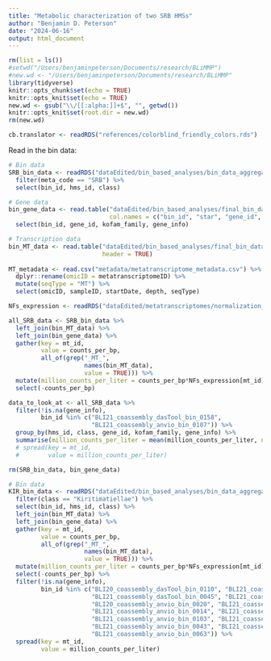 ```yaml
---
title: "Metabolic characterization of two SRB HMSs"
author: "Benjamin D. Peterson"
date: "2024-06-16"
output: html_document
---
```


```r
rm(list = ls())
#setwd("/Users/benjaminpeterson/Documents/research/BLiMMP")
#new.wd <- "/Users/benjaminpeterson/Documents/research/BLiMMP"
library(tidyverse)
knitr::opts_chunk$set(echo = TRUE)
knitr::opts_knit$set(echo = TRUE)
new.wd <- gsub("\\/[[:alpha:]]+$", "", getwd())
knitr::opts_knit$set(root.dir = new.wd)
rm(new.wd)
```



```r
cb.translator <- readRDS("references/colorblind_friendly_colors.rds")
```

Read in the bin data:

```r
# Bin data
SRB_bin_data <- readRDS("dataEdited/bin_based_analyses/bin_data_aggregate_3.rds") %>%
  filter(meta_code == "SRB") %>%
  select(bin_id, hms_id, class)

# Gene data
bin_gene_data <- read.table("dataEdited/bin_based_analyses/final_bin_data/kofam_data.tsv",
                            col.names = c("bin_id", "star", "gene_id", "kofam_family", "score_1", "score_2", "score_3", "gene_info")) %>%
  select(bin_id, gene_id, kofam_family, gene_info)

# Transcription data
bin_MT_data <- read.table("dataEdited/bin_based_analyses/final_bin_data/bin_MT_data.tsv",
                          header = TRUE)
  
MT_metadata <- read.csv("metadata/metatranscriptome_metadata.csv") %>%
  dplyr::rename(omicID = metatranscriptomeID) %>%
  mutate(seqType = "MT") %>%
  select(omicID, sampleID, startDate, depth, seqType)

NFs_expression <- readRDS("dataEdited/metatranscriptomes/normalization_vector.rds")

all_SRB_data <- SRB_bin_data %>%
  left_join(bin_MT_data) %>%
  left_join(bin_gene_data) %>%
  gather(key = mt_id,
         value = counts_per_bp,
         all_of(grep("_MT_",
                     names(bin_MT_data),
                     value = TRUE))) %>%
  mutate(million_counts_per_liter = counts_per_bp*NFs_expression[mt_id]/1000000) %>%
  select(-counts_per_bp)

data_to_look_at <- all_SRB_data %>%
  filter(!is.na(gene_info),
         bin_id %in% c("BLI21_coassembly_dasTool_bin_0158",
                       "BLI21_coassembly_anvio_bin_0107")) %>%
  group_by(hms_id, class, gene_id, kofam_family, gene_info) %>%
  summarise(million_counts_per_liter = mean(million_counts_per_liter, na.rm = TRUE))# %>%
  # spread(key = mt_id,
  #        value = million_counts_per_liter)

rm(SRB_bin_data, bin_gene_data)
```



```r
# Bin data
KIR_bin_data <- readRDS("dataEdited/bin_based_analyses/bin_data_aggregate_3.rds") %>%
  filter(class == "Kiritimatiellae") %>%
  select(bin_id, hms_id, class) %>%
  left_join(bin_MT_data) %>%
  left_join(bin_gene_data) %>%
  gather(key = mt_id,
         value = counts_per_bp,
         all_of(grep("_MT_",
                     names(bin_MT_data),
                     value = TRUE))) %>%
  mutate(million_counts_per_liter = counts_per_bp*NFs_expression[mt_id]/1000000) %>%
  select(-counts_per_bp) %>%
  filter(!is.na(gene_info),
         bin_id %in% c("BLI20_coassembly_dasTool_bin_0110", "BLI21_coassembly_anvio_bin_0100", "BLI21_coassembly_anvio_bin_0184",
                       "BLI21_coassembly_dasTool_bin_0045", "BLI21_coassembly_dasTool_bin_0313", "BLI20_coassembly_anvio_bin_0032",
                       "BLI20_coassembly_anvio_bin_0020", "BLI21_coassembly_anvio_bin_0019", "BLI21_coassembly_anvio_bin_0104",
                       "BLI21_coassembly_anvio_bin_0014", "BLI21_coassembly_anvio_bin_0092", "BLI21_coassembly_anvio_bin_0003",
                       "BLI21_coassembly_anvio_bin_0103", "BLI21_coassembly_dasTool_bin_0126", "BLI21_coassembly_anvio_bin_0105",
                       "BLI21_coassembly_anvio_bin_0043", "BLI21_coassembly_anvio_bin_0005", "BLI21_coassembly_anvio_bin_0022",
                       "BLI21_coassembly_anvio_bin_0063")) %>%
  spread(key = mt_id,
         value = million_counts_per_liter)
```